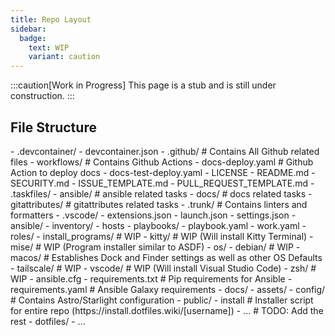 ```yaml
---
title: Repo Layout
sidebar:
  badge:
    text: WIP
    variant: caution
---
```


:::caution[Work in Progress]
This page is a stub and is still under construction.
:::


<StubComponent />

## File Structure

<FileTree>
- .devcontainer/
  - devcontainer.json
- .github/ # Contains All Github related files
  - workflows/ # Contains Github Actions
    - docs-deploy.yaml # Github Action to deploy docs
    - docs-test-deploy.yaml
  - LICENSE
  - README.md
  - SECURITY.md
  - ISSUE_TEMPLATE.md
  - PULL_REQUEST_TEMPLATE.md
- .taskfiles/
  - ansible/ # ansible related tasks
  - docs/ # docs related tasks
  - gitattributes/ # gitattributes related tasks
- .trunk/ # Contains linters and formatters
- .vscode/
  - extensions.json
  - launch.json
  - settings.json
- ansible/
  - inventory/
    - hosts
  - playbooks/
    - playbook.yaml
    - work.yaml
  - roles/
    - install_programs/ # WIP
    - kitty/ # WIP (Will install Kitty Terminal)
    - mise/ # WIP (Program installer similar to ASDF)
    - os/
      - debian/ # WIP
      - macos/ # Establishes Dock and Finder settings as well as other OS Defaults
    - tailscale/ # WIP
    - vscode/ # WIP (Will install Visual Studio Code)
    - zsh/ # WIP
  - ansible.cfg
  - requirements.txt # Pip requirements for Ansible
  - requirements.yaml # Ansible Galaxy requirements
- docs/
  - assets/
  - config/ # Contains Astro/Starlight configuration
  - public/
    - install # Installer script for entire repo (https://install.dotfiles.wiki/[username])
  - ... # TODO: Add the rest
- dotfiles/
  - ...
</FileTree>
